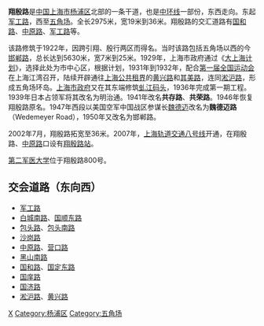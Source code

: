 {{unreferenced|time=2009-3-23}}
{{Infobox China Road
|路牌类型=Shanghai
|中文道路名称=翔殷路
|走向1=东
|走向2=西
|走向1(E)=N
|道路英文名=Xiangyin Road
|走向2(E)=S
|图片= File:Xiangyin Road.jpg
|图片说明= 翔殷路[[浣沙浜|浣沙浜]]附近，后方为[[第二军医大学|第二军医大学]]
|道路属性=
|道路总长度= 2.975
|车速限制=
|行车线数量=
|所在地区= [[上海市|上海市]][[杨浦区|杨浦区]]
|起点= [[翔殷路隧道|翔殷路隧道]]
|终点= [[淞沪路|淞沪路]]、[[黄兴路_(上海)|黄兴路]]
|道路命名日期= 
|命名缘由= 
|道路旧名= 
|道路动工日期= 1922年
|通车日期= 
|路段主要建筑= 
}}

'''翔殷路'''是[[中国|中国]][[上海市|上海市]][[杨浦区|杨浦区]]北部的一条干道，也是[[上海中环线|中环线]]一部份，东西走向。东起[[军工路|军工路]]，西至[[江湾五角场|五角场]]。全长2975米，宽19米到36米。翔殷路的交汇道路有[[国和路|国和路]]、[[中原路_(上海)|中原路]]、[[军工路|军工路]]等。

该路修筑于1922年，因跨引翔、殷行两区而得名。当时该路包括五角场以西的今[[邯郸路_(上海)|邯郸路]]，总长达到5630米，宽7米到25米。1929年，上海市政府通过《[[大上海计划|大上海计划]]》，选择此处为市中心区，根据计划，1931年到1932年，配合[[第一届全国运动会|第一届全国运动会]]在上海江湾召开，陆续开辟通往[[上海公共租界|上海公共租界]]的[[黄兴路_(上海)|黄兴路]]和[[四平路_(上海)|其美路]]，连同[[淞沪路|淞沪路]]，形成五角场环岛。[[上海市政府|上海市政府]]又在其东端修筑[[虬江码头|虬江码头]]，1936年完成第一期工程。1939年日本占领军将其改名为明治通。1941年改名'''共存路'''、'''共荣路'''。1946年恢复翔殷路原名。1947年西段以美国空军中国战区参谋长[[魏德迈|魏德迈]]改名为'''魏德迈路'''（Wedemeyer Road），1950年又改名为邯郸路。

2002年7月，翔殷路拓宽至36米。2007年，[[上海轨道交通八号线|上海轨道交通八号线]]开通，在翔殷路、[[中原路_(上海)|中原路]]口设有[[翔殷路站|翔殷路站]]。

[[第二军医大学|第二军医大学]]位于翔殷路800号。

== 交会道路（东向西） ==
*[[军工路|军工路]]
*[[白城南路|白城南路]]、[[国顺东路|国顺东路]]
*[[包头路|包头路]]、[[包头南路|包头南路]]
*[[沙岗路|沙岗路]]
*[[中原路_(上海)|中原路]]、[[营口路|营口路]]
*[[黑山南路|黑山南路]]
*[[国和路|国和路]]、[[国定东路|国定东路]]
*[[国庠路|国庠路]]
*[[国济路|国济路]]
*[[淞沪路|淞沪路]]、[[黄兴路_(上海)|黄兴路]]

[[Category:上海道路|X]]
[[Category:杨浦区|Category:杨浦区]]
[[Category:五角场|Category:五角场]]

{{SH-stub}}